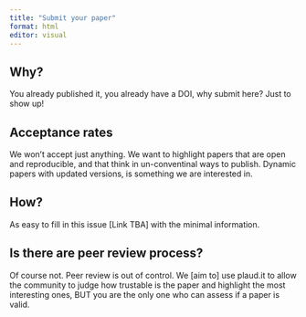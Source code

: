 ```yaml
---
title: "Submit your paper"
format: html
editor: visual
---
```


## Why?

You already published it, you already have a DOI, why submit here? Just to show up!

## Acceptance rates

We won't accept just anything. We want to highlight papers that are open and reproducible, and that think in un-conventinal ways to publish. Dynamic papers with updated versions, is something we are interested in.

## How?

As easy to fill in this issue \[Link TBA\] with the minimal information.

## Is there are peer review process?

Of course not. Peer review is out of control. We \[aim to\] use plaud.it to allow the community to judge how trustable is the paper and highlight the most interesting ones, BUT you are the only one who can assess if a paper is valid.
